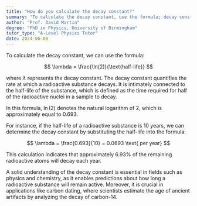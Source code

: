 ```yaml
---
title: "How do you calculate the decay constant?"
summary: "To calculate the decay constant, use the formula; decay constant (λ) = ln(2) / half-life."
author: "Prof. David Martin"
degree: "PhD in Physics, University of Birmingham"
tutor_type: "A-Level Physics Tutor"
date: 2024-06-08
---
```


To calculate the decay constant, we can use the formula:

$$
\lambda = \frac{\ln(2)}{\text{half-life}}
$$

where $\lambda$ represents the decay constant. The decay constant quantifies the rate at which a radioactive substance decays. It is intimately connected to the half-life of the substance, which is defined as the time required for half of the radioactive nuclei in a sample to decay.

In this formula, $\ln(2)$ denotes the natural logarithm of 2, which is approximately equal to $0.693$. 

For instance, if the half-life of a radioactive substance is $10$ years, we can determine the decay constant by substituting the half-life into the formula:

$$
\lambda = \frac{0.693}{10} = 0.0693 \text{ per year}
$$

This calculation indicates that approximately $6.93\%$ of the remaining radioactive atoms will decay each year.

A solid understanding of the decay constant is essential in fields such as physics and chemistry, as it enables predictions about how long a radioactive substance will remain active. Moreover, it is crucial in applications like carbon dating, where scientists estimate the age of ancient artifacts by analyzing the decay of carbon-14.
    
